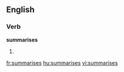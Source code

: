 
==English==

===Verb===
'''summarises'''

# {{third-person singular of|summarise}}

[[fr:summarises]]
[[hu:summarises]]
[[vi:summarises]]